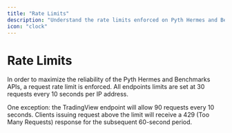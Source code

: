 ```yaml
---
title: "Rate Limits"
description: "Understand the rate limits enforced on Pyth Hermes and Benchmarks APIs to ensure reliable service access."
icon: "clock"
---
```


# Rate Limits

In order to maximize the reliability of the Pyth Hermes and Benchmarks APIs, a request rate limit is enforced.
All endpoints limits are set at 30 requests every 10 seconds per IP address.

One exception: the TradingView endpoint will allow 90 requests every 10 seconds. Clients issuing request above the limit will receive a 429 (Too Many Requests) response for the subsequent 60-second period.
